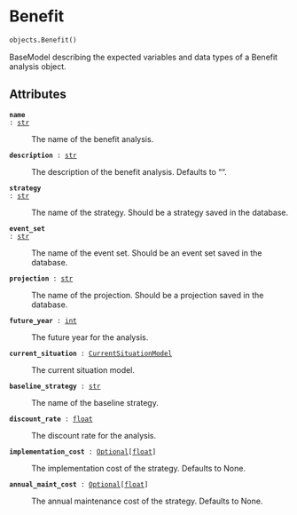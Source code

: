 # Benefit { #flood_adapt.objects.Benefit }

```python
objects.Benefit()
```

BaseModel describing the expected variables and data types of a Benefit analysis object.

## Attributes {.doc-section .doc-section-attributes}

<code>[**name**]{.parameter-name} [:]{.parameter-annotation-sep} [[str](`str`)]{.parameter-annotation}</code>

:   The name of the benefit analysis.

<code>[**description**]{.parameter-name} [:]{.parameter-annotation-sep} [[str](`str`)]{.parameter-annotation}</code>

:   The description of the benefit analysis. Defaults to "".

<code>[**strategy**]{.parameter-name} [:]{.parameter-annotation-sep} [[str](`str`)]{.parameter-annotation}</code>

:   The name of the strategy. Should be a strategy saved in the database.

<code>[**event_set**]{.parameter-name} [:]{.parameter-annotation-sep} [[str](`str`)]{.parameter-annotation}</code>

:   The name of the event set. Should be an event set saved in the database.

<code>[**projection**]{.parameter-name} [:]{.parameter-annotation-sep} [[str](`str`)]{.parameter-annotation}</code>

:   The name of the projection. Should be a projection saved in the database.

<code>[**future_year**]{.parameter-name} [:]{.parameter-annotation-sep} [[int](`int`)]{.parameter-annotation}</code>

:   The future year for the analysis.

<code>[**current_situation**]{.parameter-name} [:]{.parameter-annotation-sep} [[CurrentSituationModel](`flood_adapt.objects.benefits.benefits.CurrentSituationModel`)]{.parameter-annotation}</code>

:   The current situation model.

<code>[**baseline_strategy**]{.parameter-name} [:]{.parameter-annotation-sep} [[str](`str`)]{.parameter-annotation}</code>

:   The name of the baseline strategy.

<code>[**discount_rate**]{.parameter-name} [:]{.parameter-annotation-sep} [[float](`float`)]{.parameter-annotation}</code>

:   The discount rate for the analysis.

<code>[**implementation_cost**]{.parameter-name} [:]{.parameter-annotation-sep} [[Optional](`typing.Optional`)\[[float](`float`)\]]{.parameter-annotation}</code>

:   The implementation cost of the strategy. Defaults to None.

<code>[**annual_maint_cost**]{.parameter-name} [:]{.parameter-annotation-sep} [[Optional](`typing.Optional`)\[[float](`float`)\]]{.parameter-annotation}</code>

:   The annual maintenance cost of the strategy. Defaults to None.
